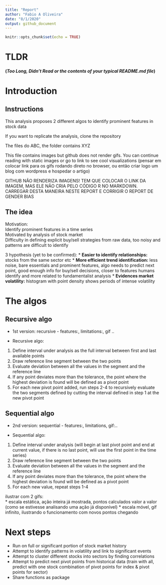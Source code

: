 ```yaml
---
title: "Report"
author: "Fabio A Oliveira"
date: "8/1/2020"
output: github_document
---
```


```r
knitr::opts_chunk$set(echo = TRUE)
```

# TLDR
#### (_Too Long, Didn't Read or the contents of your typical README.md file_)


# Introduction

## Instructions

This analysis proposes 2 different algos to identify prominent features in stock data  

If you want to replicate the analysis, clone the repository  

The files do ABC, the folder contains XYZ  

This file contains images but github does not render gifs. You can continue reading with static images or go to link to see cool visualizations (pensar em colocar link para os gifs rodando direto no browser, ou então criar logo um blog com wordpress e hospedar o artigo)  

GITHUB NÃO RENDERIZA IMAGENS! TEM QUE COLOCAR O LINK DA IMAGEM, MAS ELE NÃO CRIA PELO CÓDIGO R NO MARKDOWN. CARREGAR DESTA MANEIRA NESTE REPORT E CORRIGIR O REPORT DE GENDER BIAS

## The idea

Motivation:  
Identify prominent features in a time series  
Motivated by analysis of stock market  
Difficulty in defining explicit buy/sell strategies from raw data, too noisy and patterns are difficult to identify

3 hypothesis (yet to be confirmed):
* __Easier to identify relationships:__ stocks from the same sector etc
* __More efficient trend identification:__ less noise, bare essentials and prominent features, algo needs to predict next point, good enough info for buy/sell decisions, closer to features humans identify and more related to fundamentalist analysis
* __Evidences market volatility:__ histogram with point density shows periods of intense volatility

# The algos

## Recursive algo

* 1st version: recursive - features:, limitations:, gif .. 

* Recursive algo:
1. Define interval under analysis as the full interval between first and last available points
2. Draw reference line segment between the two points
3. Evaluate deviation between all the values in the segment and the reference line
4. If any point deviates more than the tolerance, the point where the highest deviation is found will be defined as a pivot point
5. For each new pivot point added, run steps 2-4 to recursively evaluate the two segments defined by cutting the interval defined in step 1 at the new pivot point  

## Sequential algo

* 2nd version: sequential - features:, limitations, gif:..

* Sequential algo:  
1. Define interval under analysis (will begin at last pivot point and end at current value, if there is no last point, will use the first point in the time series)
2. Draw reference line segment between the two points
3. Evaluate deviation between all the values in the segment and the reference line
4. If any point deviates more than the tolerance, the point where the highest deviation is found will be defined as a pivot point
5. For each new value, repeat steps 1-4

ilustrar com 2 gifs:  
* escala estática, ação inteira já mostrada, pontos calculados valor a valor (como se estivesse analisando uma ação já disponível)
* escala móvel, gif infinito, ilustrando o funcionamento com novos pontos chegando

# Next steps

* Run on full or significant portion of stock market history
* Attempt to identify patterns in volatility and link to significant events
* Attempt to cluster different stocks into sectors by finding correlations
* Attempt to predict next pivot points from historical data (train with all, predict with one stock combination of pivot points for index & pivot points for sector)
* Share functions as package